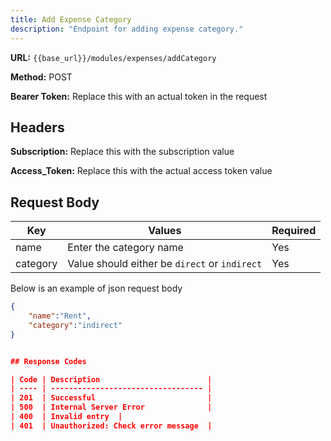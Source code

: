 ```yaml
---
title: Add Expense Category
description: "Endpoint for adding expense category."
---
```


**URL:** `{{base_url}}/modules/expenses/addCategory`  <br />

**Method:** POST  <br />

**Bearer Token:** Replace this with an actual token in the request

## Headers
**Subscription:** Replace this with the subscription value  <br />

**Access_Token:** Replace this with the actual access token value

## Request Body

| Key           | Values                          | Required |
| ------------- | ------------------------------- | -------- |
| name          | Enter the category name         | Yes      |
| category      | Value should either be `direct` or `indirect` | Yes      |

Below is an example of json request body

```json
{
    "name":"Rent",
    "category":"indirect"
}


## Response Codes

| Code | Description                        |
| ---- | ---------------------------------- |
| 201  | Successful                         |
| 500  | Internal Server Error              |
| 400  | Invalid entry  |
| 401  | Unauthorized: Check error message  |
